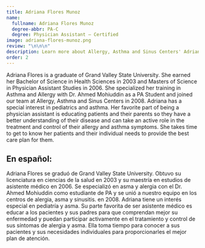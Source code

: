 ```yaml
---
title: Adriana Flores Munoz
name:
  fullname: Adriana Flores Munoz
  degree-abbr: PA-C
  degree: Physician Assistant — Certified
image: adriana-flores-munoz.png
review: "\n\n\n"
description: Learn more about Allergy, Asthma and Sinus Centers' Adriana Flores Munoz, PA-C
order: 2
---
```

Adriana Flores is a graduate of Grand Valley State University. She earned her Bachelor of Science in Health Sciences in 2003 and Masters of Science in Physician Assistant Studies in 2006. She specialized her training in Asthma and Allergy with Dr. Ahmed Mohiuddin as a PA Student and joined our team at Allergy, Asthma and Sinus Centers in 2008. Adriana has a special interest in pediatrics and asthma. Her favorite part of being a physician assistant is educating patients and their parents so they have a better understanding of their disease and can take an active role in the treatment and control of their allergy and asthma symptoms. She takes time to get to know her patients and their individual needs to provide the best care plan for them.

<div lang="sp">

## En español:

Adriana Flores se graduó de Grand Valley State University. Obtuvo su licenciatura en ciencias de la salud en 2003 y su maestría en estudios de asistente médico en 2006. Se especializó en asma y alergia con el Dr. Ahmed Mohiuddin como estudiante de PA y se unió a nuestro equipo en los centros de alergia, asma y sinusitis. en 2008. Adriana tiene un interés especial en pediatría y asma. Su parte favorita de ser asistente médico es educar a los pacientes y sus padres para que comprendan mejor su enfermedad y puedan participar activamente en el tratamiento y control de sus síntomas de alergia y asma. Ella toma tiempo para conocer a sus pacientes y sus necesidades individuales para proporcionarles el mejor plan de atención.

</div>

<ContactBanner />
